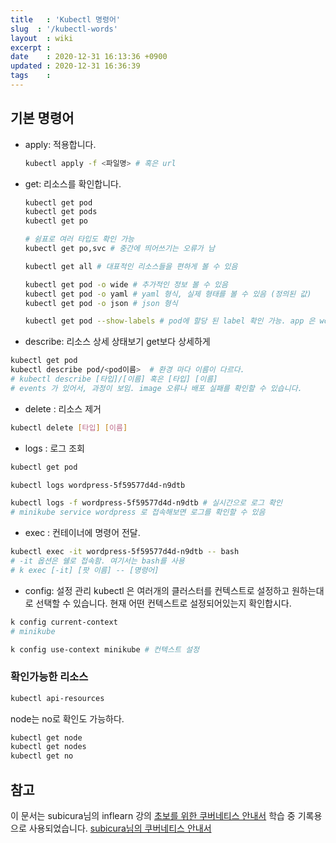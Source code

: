 ```yaml
---
title   : 'Kubectl 명령어'
slug  : '/kubectl-words'
layout  : wiki 
excerpt : 
date    : 2020-12-31 16:13:36 +0900
updated : 2020-12-31 16:36:39
tags    : 
---
```


## 기본 명령어 
- apply: 적용합니다. 
  ```bash 
  kubectl apply -f <파일명> # 혹은 url 
  ```
- get: 리소스를 확인합니다. 
  ```bash 
  kubectl get pod 
  kubectl get pods 
  kubectl get po 
  
  # 쉼표로 여러 타입도 확인 가능 
  kubectl get po,svc # 중간에 띄어쓰기는 오류가 남 
  
  kubectl get all # 대표적인 리소스들을 편하게 볼 수 있음 
  
  kubectl get pod -o wide # 추가적인 정보 볼 수 있음 
  kubectl get pod -o yaml # yaml 형식, 실제 형태를 볼 수 있음 (정의된 값) 
  kubectl get pod -o json # json 형식
  
  kubectl get pod --show-labels # pod에 할당 된 label 확인 가능. app 은 wordpress, tier는 fe 혹은 mysql 이라는 식으로. 
  ```
- describe: 리소스 상세 상태보기
get보다 상세하게 
```bash 
kubectl get pod 
kubectl describe pod/<pod이름>  # 환경 마다 이름이 다르다.
# kubectl describe [타입]/[이름] 혹은 [타입] [이름]
# events 가 있어서, 과정이 보임. image 오류나 배포 실패를 확인할 수 있습니다. 
```

- delete : 리소스 제거 
```bash 
kubectl delete [타입] [이름] 
```

- logs : 로그 조회 
```bash 
kubectl get pod 

kubectl logs wordpress-5f59577d4d-n9dtb 

kubectl logs -f wordpress-5f59577d4d-n9dtb # 실시간으로 로그 확인 
# minikube service wordpress 로 접속해보면 로그를 확인할 수 있음
```
- exec : 컨테이너에 명령어 전달.
```bash 
kubectl exec -it wordpress-5f59577d4d-n9dtb -- bash 
# -it 옵션은 쉘로 접속함. 여기서는 bash를 사용 
# k exec [-it] [팟 이름] -- [명령어]
```

- config: 설정 관리 
kubectl 은 여러개의 클러스터를 컨텍스트로 설정하고 원하는대로 선택할 수 있습니다. 현재 어떤 컨텍스트로 설정되어있는지 확인합시다. 
```bash 
k config current-context
# minikube

k config use-context minikube # 컨텍스트 설정
```

### 확인가능한 리소스 
```bash 
kubectl api-resources
```

node는 no로 확인도 가능하다. 
```bash 
kubectl get node
kubectl get nodes 
kubectl get no
```

## 참고 
이 문서는 subicura님의 inflearn 강의 [초보를 위한 쿠버네티스 안내서](https://www.inflearn.com/course/%EC%BF%A0%EB%B2%84%EB%84%A4%ED%8B%B0%EC%8A%A4-%EC%9E%85%EB%AC%B8/dashboard) 학습 중 기록용으로 사용되었습니다.
[subicura님의 쿠버네티스 안내서](https://subicura.com/k8s/guide/kubectl.html#%E1%84%8F%E1%85%A5%E1%86%AB%E1%84%90%E1%85%A6%E1%84%8B%E1%85%B5%E1%84%82%E1%85%A5-%E1%84%85%E1%85%A9%E1%84%80%E1%85%B3-%E1%84%8C%E1%85%A9%E1%84%92%E1%85%AC-logs)
